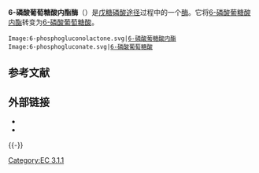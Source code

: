 {{protein
|Name=6-磷酸葡萄糖酸内酯酶
|caption=
|image= 3e7f.jpg
|width= 270
|HGNCid=8903
|Symbol=PGLS
|AltSymbols=
|EntrezGene=25796
|OMIM=604951
|RefSeq=NM_012088
|UniProt=O95336
|PDB=
|ECnumber=3.1.1.31
|Chromosome=19
|Arm=p
|Band=13.2
|LocusSupplementaryData=
}}
'''6-磷酸葡萄糖酸内酯酶'''（{{lang-en|6-Phosphogluconolactonase}}）是[[戊糖磷酸途径|戊糖磷酸途径]]过程中的一个[[酶|酶]]。它将[[6-磷酸葡糖酸内酯|6-磷酸葡糖酸内酯]]转变为[[6-磷酸葡萄糖酸|6-磷酸葡萄糖酸]]。

<gallery>
 Image:6-phosphogluconolactone.svg|[[6-磷酸葡糖酸内酯|6-磷酸葡糖酸内酯]]
 Image:6-phosphogluconate.svg|[[6-磷酸葡萄糖酸|6-磷酸葡萄糖酸]]
</gallery>

== 参考文献 ==
{{Reflist}}

== 外部链接 ==
* {{MeshName|6-phosphogluconolactonase}}
* {{Cite journal|title=Identification of the cDNA encoding human 6-phosphogluconolactonase, the enzyme catalyzing the second step of the pentose phosphate pathway(1)|url=https://pubmed.ncbi.nlm.nih.gov/10518023|last=Collard|first=F.|last2=Collet|first2=J. F.|date=1999-10-08|journal=FEBS letters|issue=2|doi=10.1016/s0014-5793(99)01247-8|volume=459|pages=223–226|issn=0014-5793|pmid=10518023|last3=Gerin|first3=I.|last4=Veiga-da-Cunha|first4=M.|last5=Van Schaftingen|first5=E.|access-date=2021-11-10|archive-date=2021-11-10|archive-url=https://web.archive.org/web/20211110171207/https://pubmed.ncbi.nlm.nih.gov/10518023/}}

{{-}}
{{酯酶}}
{{戊糖磷酸途径}}
{{biochem-stub}}
[[Category:EC_3.1.1|Category:EC 3.1.1]]